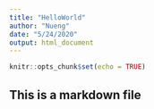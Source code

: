 ---
title: "HelloWorld"
author: "Nueng"
date: "5/24/2020"
output: html_document
---

```{r setup, include=FALSE}
knitr::opts_chunk$set(echo = TRUE)
```

## This is a markdown file






